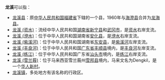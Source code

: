 '''龙溪'''可以指：
*[[龙溪县|龙溪县]]：原[[中华人民共和国|中华人民共和国]][[福建省|福建省]]下辖的一个县，1960年与[[海澄县|海澄县]]合并为[[龙海县|龙海县]]。
*[[龙溪_(资水)|龙溪 (资水)]]：流经中华人民共和国[[湖南省|湖南省]][[新宁县|新宁县]]和[[武冈市|武冈市]]，是[[资水|资水]]右岸支流。
*[[龙溪_(洢水)|龙溪 (洢水)]]：位于中华人民共和国湖南省[[安化县|安化县]]，是[[洢水|洢水]]右岸支流。
*[[龙溪_(紫溪河)|龙溪 (紫溪河)]]：位于中华人民共和国湖南省[[东安县|东安县]]，是[[紫溪河_(湘江)|紫溪河]]左岸支流。
*[[龙溪_(丰良河)|龙溪 (丰良河)]]：位于中华人民共和国[[广东省|广东省]][[丰顺县|丰顺县]]境内，是[[丰良河|丰良河]]左岸支流。
*[[龙溪_(练江)|龙溪 (练江)]]：位于中华人民共和国广东省[[汕头市|汕头市]]境内，是[[练江_(广东)|练江]]右岸支流。
*[[龙溪_(雪兰莪)|龙溪 (雪兰莪)]]：位于马来西亚雪兰莪州[[雪邦县|雪邦县]]境内，马来文名为Dengkil，是一个[[华人新村|华人新村]]。
*[[龙溪镇|龙溪镇]]，多处地方有该名称的行政区。

{{disambig|L|Cat=二字中国地名消歧义}}